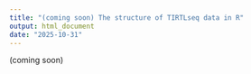 ```yaml
---
title: "(coming soon) The structure of TIRTLseq data in R"
output: html_document
date: "2025-10-31"
---
```


(coming soon)
